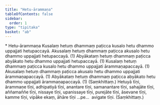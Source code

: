 ```yaml
---
title: "Hetu-ārammaṇa"
tableOfContents: false
sidebar:
  order: 1
type: "tipitaka"
basket: "ab"
---
```



<DynamicBreadcrumb />

<Paragraph type="center">
* Hetu-ārammaṇa
</Paragraph>

<Division number="1">

<Paragraph number="2">
Kusalaṃ hetuṃ dhammaṃ paṭicca kusalo hetu dhammo uppajjati hetupaccayā.
</Paragraph>

<Paragraph number="3">
Akusalaṃ hetuṃ dhammaṃ paṭicca akusalo hetu dhammo uppajjati hetupaccayā. (1)
</Paragraph>

<Paragraph number="4">
Abyākataṃ hetuṃ dhammaṃ paṭicca abyākato hetu dhammo uppajjati hetupaccayā. (1)
</Paragraph>

</Division>
<Division number="2">

<Paragraph number="5">
Kusalaṃ hetuṃ dhammaṃ paṭicca kusalo hetu dhammo uppajjati ārammaṇapaccayā. (1)
</Paragraph>

<Paragraph number="6">
Akusalaṃ hetuṃ dhammaṃ paṭicca akusalo hetu dhammo uppajjati ārammaṇapaccayā. (1)
</Paragraph>

<Paragraph number="7">
Abyākataṃ hetuṃ dhammaṃ paṭicca abyākato hetu dhammo uppajjati ārammaṇapaccayā. (1) (Saṃkhittaṃ.)
</Paragraph>

</Division>
<Division number="3">

<Paragraph number="8">
Hetuyā tīṇi, ārammaṇe tīṇi, adhipatiyā tīṇi, anantare tīṇi, samanantare tīṇi, sahajāte tīṇi, aññamaññe tīṇi, nissaye tīṇi, upanissaye tīṇi, purejāte tīṇi, āsevane tīṇi, kamme tīṇi, vipāke ekaṃ, āhāre tīṇi …pe…  avigate tīṇi. (Saṃkhittaṃ.)
</Paragraph>
</Division>